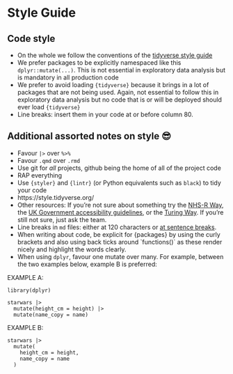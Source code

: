 # Style Guide

## Code style

* On the whole we follow the conventions of the [tidyverse style guide](https://style.tidyverse.org/)
* We prefer packages to be explicitly namespaced like this `dplyr::mutate(...)`. This is not essential in exploratory data analysis but is mandatory in all production code
* We prefer to avoid loading `{tidyverse}` because it brings in a lot of packages that are not being used. Again, not essential to follow this in exploratory data analysis but no code that is or will be deployed should ever load `{tidyverse}`
* Line breaks: insert them in your code at or before column 80.

## Additional assorted notes on style 😎

* Favour `|>` over `%>%`
* Favour `.qmd` over `.rmd`
* Use git for *all* projects, github being the home of all of the project code
* RAP everything
* Use `{styler}` and `{lintr}` (or Python equivalents such as `black`) to tidy your code
* https://style.tidyverse.org/
* Other resources: If you're not sure about something try the [NHS-R Way](https://nhsrway.nhsrcommunity.com/style-guides.html), the [UK Government accessibility guidelines](https://www.gov.uk/guidance/accessibility-requirements-for-public-sector-websites-and-apps), or the [Turing Way](https://the-turing-way.netlify.app/index.html). If you're still not sure, just ask the team.
* Line breaks in `md` files: either at 120 characters or [at sentence breaks](https://nhsrway.nhsrcommunity.com/style-guides.html#write-each-sentence-in-a-new-line-line-breaks).
* When writing about code, be explicit for {packages} by using the curly brackets and also using back ticks around \`functions()\` as these render nicely and highlight the words clearly.
* When using `dplyr`, favour one mutate over many. For example, between the two examples below, example B is preferred:

EXAMPLE A:
```
library(dplyr)

starwars |>
  mutate(height_cm = height) |>
  mutate(name_copy = name)
```

EXAMPLE B:
```
starwars |>
  mutate(
    height_cm = height,
    name_copy = name
  )
```

